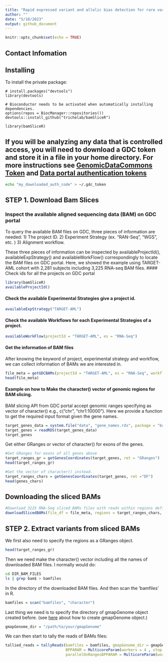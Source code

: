 ```yaml
---
title: "Rapid expressed variant and allelic bias detection for rare variants and rare diseases"
author: ""
date: "5/10/2023"
output: github_document
---
```


```r
knitr::opts_chunk$set(echo = TRUE)
```

## Contact Infomation

## Installing

To install the private package:

    # install.packages("devtools")
    library(devtools)
    
    # Bioconductor needs to be activated when automatically installing dependencies.
    options(repos = BiocManager::repositories())
    devtools::install_github("trichelab/bamSliceR")
    
    library(bamSliceR)

## If you will be analyzing any data that is controlled access, you will need to download a GDC token and store it in a file in your home directory. For more instructions see [GenomicDataCommons Token](https://www.bioconductor.org/packages/devel/bioc/vignettes/GenomicDataCommons/inst/doc/overview.html#authentication) and [Data portal authentication tokens](https://docs.gdc.cancer.gov/Data_Portal/Users_Guide/Cart/#gdc-authentication-tokens)

```bash
echo "my_downloaded_auth_code" > ~/.gdc_token
```

## STEP 1. Download Bam Slices 
### Inspect the available aligned sequencing data (BAM) on GDC portal
To query the available BAM files on GDC, three pieces of information are needed:
1) The project ID.
2) Experiment Strategy (ex. "RAN-Seq", "WGS", etc. )
3) Alignment workflow.

These three pieces of information can be inspected by availableProjectId(), availableExpStrategy() and availableWorkFlow() correspondingly to locate the BAM files on GDC portal. 
Here, we showed the example using TARGET-AML cohort with 2,281 subjects including 3,225 RNA-seq BAM files.
#### Check ids for all the projects on GDC portal
```r
library(bamSliceR)
availableProjectId()
```
#### Check the available Experimental Strategies give a project id.
```r
availableExpStrategy("TARGET-AML")
```
#### Check the available Workflows for each Experimental Strategies of a project.
```r
availableWorkFlow(projectId = "TARGET-AML", es = "RNA-Seq")
```
#### Get the information of BAM files
After knowing the keyword of project, experimental strategy and workflow, we can
collect information of BAMs we are interested in.  
```r
file_meta = getGDCBAMs(projectId = "TARGET-AML", es = "RNA-Seq", workflow = "STAR 2-Pass Genome")
head(file_meta)
```
#### Example on how to Make the character() vector of genomic regions for BAM slicing.
BAM slicing API from GDC portal accept genomic ranges specifying as vector of character() e.g., c("chr", "chr1:10000"). 
Here we provide a function to get the required input format given the gene names.

```r
target_genes_data = system.file("data", "gene_names.rds", package = "bamSliceR")
target_genes = readRDS(target_genes_data)
target_genes
```

Get either GRanges or vector of character() for exons of the genes.

```r
#Get GRanges for exons of all genes above
target_ranges_gr = getGenesCoordinates(target_genes, ret = "GRanges")
head(target_ranges_gr)

#Get the vector of character() instead.
target_ranges_chars = getGenesCoordinates(target_genes, ret ="DF")
head(genes_chars)
```

## Downloading the sliced BAMs 
```r
#Download 3225 RNA-Seq sliced BAMs files with reads within regions defined by "target_ranges_chars" from TARGET-AML.
downloadSlicedBAMs(file_df = file_meta, regions = target_ranges_chars, dir = "BAM_FILES")
```

## STEP 2. Extract variants from sliced BAMs
We first also need to specify the regions as a GRanges object. 
```r
head(target_ranges_gr)
```
Then we need make the character() vector including all the names of downloaded BAM files.
I normally would do:
```bash
cd DIR_BAM_FILES
ls | grep bam$ > bamfiles
```
In the directory of the downloaded BAM files. And then scan the 'bamfiles' in R.
```r
bamfiles = scan("bamfiles", "character")
```
Last thing we need is to specify the directory of gmapGenome object created before.
(see [here](https://github.com/trichelab/bamSliceR/blob/main/vignettes/How_to_create_gmapGenome.r) about how to create gmapGenome object.)
```r
gmapGenome_dir = "/path/to/your/gmapGenome"
```
We can then start to tally the reads of BAMs files:
```r
tallied_reads = tallyReads(bamfiles = bamfiles, gmapGenome_dir = gmapGenome_dir, grs = target_ranges,
                           BPPARAM = MulticoreParam(workers = 4 , stop.on.error = TRUE), parallelOnRanges = TRUE,
                           parallelOnRangesBPPARAM = MulticoreParam(workers = 4) )
```


